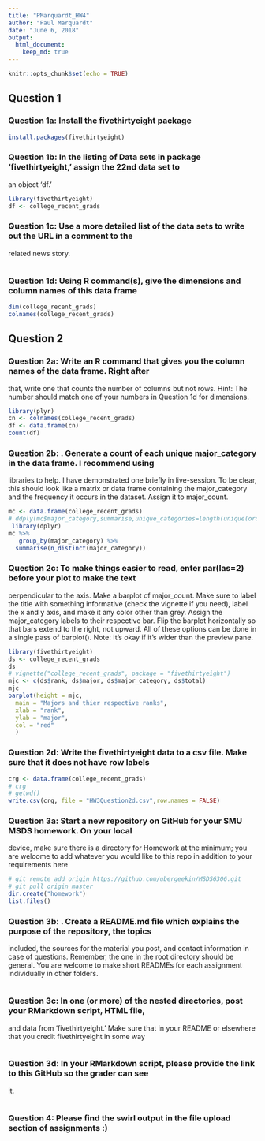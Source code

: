 ---
title: "PMarquardt_HW4"
author: "Paul Marquardt"
date: "June 6, 2018"
output: 
  html_document:
    keep_md: true
---

```{r setup, include=FALSE}
knitr::opts_chunk$set(echo = TRUE)
```
## Question 1
### Question 1a: Install the fivethirtyeight package
```{r}
install.packages(fivethirtyeight)
```

### Question 1b: In the listing of Data sets in package ‘fivethirtyeight,’ assign the 22nd data set to
an object ‘df.’
```{r}
library(fivethirtyeight)
df <- college_recent_grads
```
### Question 1c: Use a more detailed list of the data sets to write out the URL in a comment to the
related news story.
```{r}

```
### Question 1d: Using R command(s), give the dimensions and column names of this data frame
```{r}
dim(college_recent_grads)
colnames(college_recent_grads)
```
## Question 2
### Question 2a: Write an R command that gives you the column names of the data frame. Right after
that, write one that counts the number of columns but not rows. Hint: The number
should match one of your numbers in Question 1d for dimensions.
```{r}
library(plyr)
cn <- colnames(college_recent_grads)
df <- data.frame(cn)
count(df)
```

### Question 2b: . Generate a count of each unique major_category in the data frame. I recommend using
libraries to help. I have demonstrated one briefly in live-session. To be clear, this
should look like a matrix or data frame containing the major_category and the
frequency it occurs in the dataset. Assign it to major_count.
```{r}
mc <- data.frame(college_recent_grads)
# ddply(mc$major_category,summarise,unique_categories=length(unique(order_no)))
 library(dplyr)
mc %>%
   group_by(major_category) %>%
  summarise(n_distinct(major_category))
```
### Question 2c: To make things easier to read, enter par(las=2) before your plot to make the text
perpendicular to the axis. Make a barplot of major_count. Make sure to label the title
with something informative (check the vignette if you need), label the x and y axis, and
make it any color other than grey. Assign the major_category labels to their respective
bar. Flip the barplot horizontally so that bars extend to the right, not upward. All of
these options can be done in a single pass of barplot(). Note: It’s okay if it’s wider than
the preview pane.
```{r}
library(fivethirtyeight)
ds <- college_recent_grads
ds
# vignette("college_recent_grads", package = "fivethirtyeight")
mjc <- c(ds$rank, ds$major, ds$major_category, ds$total)
mjc
barplot(height = mjc,
  main = "Majors and thier respective ranks",
  xlab = "rank",
  ylab = "major",
  col = "red"
  )
```
### Question 2d: Write the fivethirtyeight data to a csv file. Make sure that it does not have row labels
```{r}
crg <- data.frame(college_recent_grads)
# crg
# getwd()
write.csv(crg, file = "HW3Question2d.csv",row.names = FALSE)
```
### Question 3a: Start a new repository on GitHub for your SMU MSDS homework. On your local
device, make sure there is a directory for Homework at the minimum; you are
welcome to add whatever you would like to this repo in addition to your requirements
here
```{r}
# git remote add origin https://github.com/ubergeekin/MSDS6306.git
# git pull origin master
dir.create("homework")
list.files()
```
### Question 3b: . Create a README.md file which explains the purpose of the repository, the topics
included, the sources for the material you post, and contact information in case of
questions. Remember, the one in the root directory should be general. You are
welcome to make short READMEs for each assignment individually in other folders.
```{r}

```

### Question 3c: In one (or more) of the nested directories, post your RMarkdown script, HTML file,
and data from ‘fivethirtyeight.’ Make sure that in your README or elsewhere that
you credit fivethirtyeight in some way
```{r}

```
### Question 3d: In your RMarkdown script, please provide the link to this GitHub so the grader can see
it.
```{r}

```
### Question 4: Please find the swirl output in the file upload section of assignments :)
```{r}

```